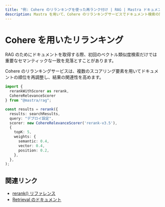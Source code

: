 ```yaml
---
title: "例: Cohere のリランキングを使った再ランク付け | RAG | Mastra ドキュメント"
description: Mastra を用いて、Cohere のリランキングサービスでドキュメント検索の関連性を高める方法の例。
---
```


# Cohere を用いたリランキング

RAG のためにドキュメントを取得する際、初回のベクトル類似度検索だけでは重要なセマンティックな一致を見落とすことがあります。

Cohere のリランキングサービスは、複数のスコアリング要素を用いてドキュメントの順位を再調整し、結果の関連性を高めます。

```typescript
import {
  rerankWithScorer as rerank,
  CohereRelevanceScorer
} from "@mastra/rag";

const results = rerank({
  results: searchResults,
  query: "デプロイ設定",
  scorer: new CohereRelevanceScorer('rerank-v3.5'),
  {
    topK: 5,
    weights: {
      semantic: 0.4,
      vector: 0.4,
      position: 0.2,
    },
  },
);
```


## 関連リンク

- [rerank() リファレンス](/reference/rag/rerankWithScorer)
- [Retrieval のドキュメント](/docs/rag/retrieval)